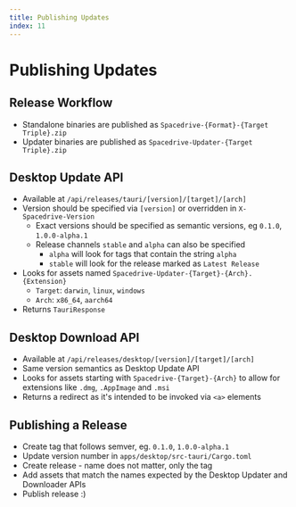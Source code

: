 ```yaml
---
title: Publishing Updates
index: 11
---
```


# Publishing Updates

## Release Workflow

- Standalone binaries are published as `Spacedrive-{Format}-{Target Triple}.zip`
- Updater binaries are published as `Spacedrive-Updater-{Target Triple}.zip`

## Desktop Update API

- Available at `/api/releases/tauri/[version]/[target]/[arch]`
- Version should be specified via `[version]` or overridden in `X-Spacedrive-Version`
  - Exact versions should be specified as semantic versions, eg `0.1.0`, `1.0.0-alpha.1`
  - Release channels `stable` and `alpha` can also be specified
    - `alpha` will look for tags that contain the string `alpha`
    - `stable` will look for the release marked as `Latest Release`
- Looks for assets named `Spacedrive-Updater-{Target}-{Arch}.{Extension}`
  - `Target`: `darwin`, `linux`, `windows`
  - `Arch`: `x86_64`, `aarch64`
- Returns `TauriResponse`

## Desktop Download API

- Available at `/api/releases/desktop/[version]/[target]/[arch]`
- Same version semantics as Desktop Update API
- Looks for assets starting with `Spacedrive-{Target}-{Arch}` to allow for extensions like `.dmg`, `.AppImage` and `.msi`
- Returns a redirect as it's intended to be invoked via `<a>` elements

## Publishing a Release

- Create tag that follows semver, eg. `0.1.0`, `1.0.0-alpha.1`
- Update version number in `apps/desktop/src-tauri/Cargo.toml`
- Create release - name does not matter, only the tag
- Add assets that match the names expected by the Desktop Updater and Downloader APIs
- Publish release :)
